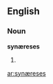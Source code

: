 ==English==

===Noun===
'''synæreses''' {{p}}

# {{plural of|[[synæresis#English|synæresis]]}}

[[ar:synæreses]]